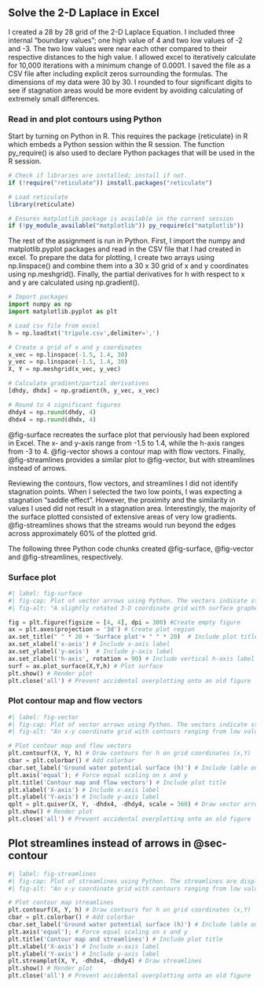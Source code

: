 ## Solve the 2-D Laplace in Excel

I created a 28 by 28 grid of the 2-D Laplace Equation. I included three internal "boundary values"; one high value of 4 and two low values of -2 and -3. The two low values were near each other compared to their respective distances to the high value. I allowed excel to iteratively calculate for 10,000 iterations with a minimum change of 0.0001. I saved the file as a CSV file after including explicit zeros surrounding the formulas. The dimensions of my data were 30 by 30. I rounded to four significant digits to see if stagnation areas would be more evident by avoiding calculating of extremely small differences.

### Read in and plot contours using Python

Start by turning on Python in R. This requires the package {reticulate} in R which embeds a Python session within the R session. The function py_require() is also used to declare Python packages that will be used in the R session.

```r
# Check if libraries are installed; install if not.
if (!require("reticulate")) install.packages("reticulate")

# Load reticulate
library(reticulate)

# Ensures matplotlib package is available in the current session
if (!py_module_available("matplotlib")) py_require(c("matplotlib"))
```

The rest of the assignment is run in Python. First, I import the numpy and matplotlib.pyplot packages and read in the CSV file that I had created in excel. To prepare the data for plotting, I create two arrays using np.linspace() and combine them into a 30 x 30 grid of x and y coordinates using np.meshgrid(). Finally, the partial derivatives for h with respect to x and y are calculated using np.gradient().

```python
# Import packages
import numpy as np
import matplotlib.pyplot as plt

# Load csv file from excel
h = np.loadtxt('tripole.csv',delimiter=',')

# Create a grid of x and y coordinates
x_vec = np.linspace(-1.5, 1.4, 30)
y_vec = np.linspace(-1.5, 1.4, 30)
X, Y = np.meshgrid(x_vec, y_vec)

# Calculate gradient/partial derivatives
[dhdy, dhdx] = np.gradient(h, y_vec, x_vec)

# Round to 4 significant figures
dhdy4 = np.round(dhdy, 4)
dhdx4 = np.round(dhdx, 4)
```

@fig-surface recreates the surface plot that perviously had been explored in Excel. The x- and y-axis range from -1.5 to 1.4, while the h-axis ranges from -3 to 4. @fig-vector shows a contour map with flow vectors. Finally, @fig-streamlines provides a similar plot to @fig-vector, but with streamlines instead of arrows.

Reviewing the contours, flow vectors, and streamlines I did not identify stagnation points. When I selected the two low points, I was expecting a stagnation "saddle effect". However, the proximity and the similarity in values I used did not result in a stagnation area. Interestingly, the majority of the surface plotted consisted of extensive areas of very low gradients. @fig-streamlines shows that the streams would run beyond the edges across approximately 60% of the plotted grid.

The following three Python code chunks created @fig-surface, @fig-vector and @fig-streamlines, respectively.

### Surface plot

```python
#| label: fig-surface
#| fig-cap: Plot of vector arrows using Python. The vectors indicate strength and direction of the negative gradient. The vectors are displayed over the contours of a tri-pole solution with a high value of 4 and lows of -2 and -3. The two low values were near each other compared to their respective distances to the high value.
#| fig-alt: "A slightly rotated 3-D coordinate grid with surface graphed in blue." 

fig = plt.figure(figsize = [4, 4], dpi = 300) #Create empty figure
ax = plt.axes(projection = '3d') # Create plot region
ax.set_title(" " * 20 + 'Surface plot'+ " " * 20)  # Include plot title and pad space for h-axis label
ax.set_xlabel('x-axis') # Include x-axis label
ax.set_ylabel('y-axis')  # Include y-axis label
ax.set_zlabel('h-axis', rotation = 90) # Include vertical h-axis label
surf = ax.plot_surface(X,Y,h) # Plot surface
plt.show() # Render plot
plt.close('all') # Prevent accidental overplotting onto an old figure
```

### Plot contour map and flow vectors {#sec-contour}

```python
#| label: fig-vector
#| fig-cap: Plot of vector arrows using Python. The vectors indicate strength and direction of the negative gradient. The vectors are displayed over the contours of a tri-pole solution with a high value of 4 and lows of -2 and -3. The two low values were near each other compared to their respective distances to the high value.
#| fig-alt: "An x-y coordinate grid with contours ranging from low values in dark blue to high values yellow, with black arrows overlaid as vectors."

# Plot contour map and flow vectors
plt.contourf(X, Y, h) # Draw contours for h on grid coordinates (x,Y)
cbar = plt.colorbar() # Add colorbar
cbar.set_label('Ground water potential surface (h)') # Include lable on colorbar
plt.axis('equal'); # Force equal scaling on x and y
plt.title('Contour map and flow vectors') # Include plot title
plt.xlabel('X-axis') # Include x-axis label
plt.ylabel('Y-axis') # Include y-axis label
qplt = plt.quiver(X, Y, -dhdx4, -dhdy4, scale = 360) # Draw vector arrows; note: large scales values make smaller arrows
plt.show() # Render plot
plt.close('all') # Prevent accidental overplotting onto an old figure
```

## Plot streamlines instead of arrows in @sec-contour

```python
#| label: fig-streamlines
#| fig-cap: Plot of streamlines using Python. The streamlines are displayed over the contours of a tri-pole solution with a high value of 4 and lows of -2 and -3. The two low values were near each other compared to their respective distances to the high value.
#| fig-alt: "An x-y coordinate grid with contours ranging from low values in dark blue to high values yellow, with blue streamlines overlaid."

# Plot contour map streamlines
plt.contourf(X, Y, h) # Draw contours for h on grid coordinates (x,Y)
cbar = plt.colorbar() # Add colorbar
cbar.set_label('Ground water potential surface (h)') # Include lable on colorbar
plt.axis('equal'); # Force equal scaling on x and y
plt.title('Contour map and streamlines') # Include plot title
plt.xlabel('X-axis') # Include x-axis label
plt.ylabel('Y-axis') # Include y-axis label
plt.streamplot(X, Y, -dhdx4, -dhdy4) # Draw streamlines
plt.show() # Render plot
plt.close('all') # Prevent accidental overplotting onto an old figure
```
